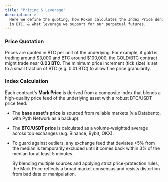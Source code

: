 ```yaml
---
title: "Pricing & Leverage"
description: >-
  Here we define the quoting, how Roxom calculates the Index Price denominated
  in BTC, & what leverage we support for our perpetual futures.
---
```


### **Price Quotation**

Prices are quoted in BTC per unit of the underlying. For example, if gold is trading around $3,000 and BTC around $100,000, the GOLD/BTC contract might trade near **0.03 BTC**. The minimum price increment (tick size) is set to a small fraction of BTC (e.g. 0.01 BTC) to allow fine price granularity.

### **Index Calculation**

Each contract's **Mark Price** is derived from a composite index that blends a high-quality price feed of the underlying asset with a robust BTC/USDT price feed:

* The **base asset's price** is sourced from reliable markets (via Databento, with Pyth Network as a backup).&#x20;
* The **BTC/USDT price** is calculated as a volume-weighted average across top exchanges (e.g. Binance, Bybit, OKX).
*   To guard against outliers, any exchange feed that deviates >5% from the median is temporarily excluded until it comes back within 3% of the median for at least 5 minutes.

    By blending multiple sources and applying strict price-protection rules, the Mark Price reflects a broad market consensus and resists distortion from bad data or manipulation.